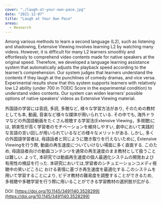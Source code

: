 ```yaml
---
cover: "./laugh-at-your-own-pace.jpg"
date: "2021-12-07"
title: "Laugh at Your Own Pace"
areas:
  - Research
---
```


Among various methods to learn a second language (L2), such as listening and shadowing, Extensive Viewing involves learning L2 by watching many videos. However, it is difficult for many L2 learners smoothly and effortlessly to comprehend video contents made for native speakers at the original speed. Therefore, we developed a language learning assistance system that automatically adjusts the playback speed according to the learner’s comprehension. Our system judges that learners understand the contents if they laugh at the punchlines of comedy dramas, and vice versa. Experimental results show that this system supports learners with relatively low L2 ability (under 700 in TOEIC Score in the experimental condition) to understand video contents. Our system can widen learners’ possible options of native speakers’ videos as Extensive Viewing material.  


外国語の学習には音読,
多読,
多聴など,
様々な学習方法があり,
そのための教材としても本,
動画,
音楽など様々な媒体が用いられている.
その中でも,
海外ドラマなどの外国語動画をたくさん視聴する学習法(Extensive Viewing，多視聴)には,
娯楽性が高く学習者のモチベーションを維持しやすい,
劇中において実践的な言語の言い回しが用いられているなどの様々なメリットがある.
しかし,
多くの外国語学習者は,
母語話者と同じように聴き取りを行えないために,
Extensive Viewingを行う際,
動画の再生速度についていけない場面に多く直面する.
このため,
母語話者向けの動画コンテンツを通常の再生速度のまま教材として扱うことは難しい.
よって,
本研究では動画再生速度の個人最適化システムの開発および有用性の検証を行った.
本研究においては,学習者のシチュエーションコメディ視聴中の笑いどころに
おける表情に基づき再生速度を最適化する.このシステムを用いて学習することにより,
ビデオ教材の難易度を調整することができるため,
多視聴や多聴学習を行う際に用いることができる学習教材の選択肢が広がる.  


DOI: [https://doi.org/10.1145/3491140.3528299](https://doi.org/10.1145/3491140.3528299)
